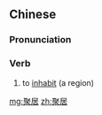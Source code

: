 ==Chinese==
{{zh-forms}}

===Pronunciation===
{{zh-pron
|m=jùjū
|cat=v
}}

===Verb===
{{zh-verb}}

# to [[inhabit]] (a region)

[[mg:聚居]]
[[zh:聚居]]